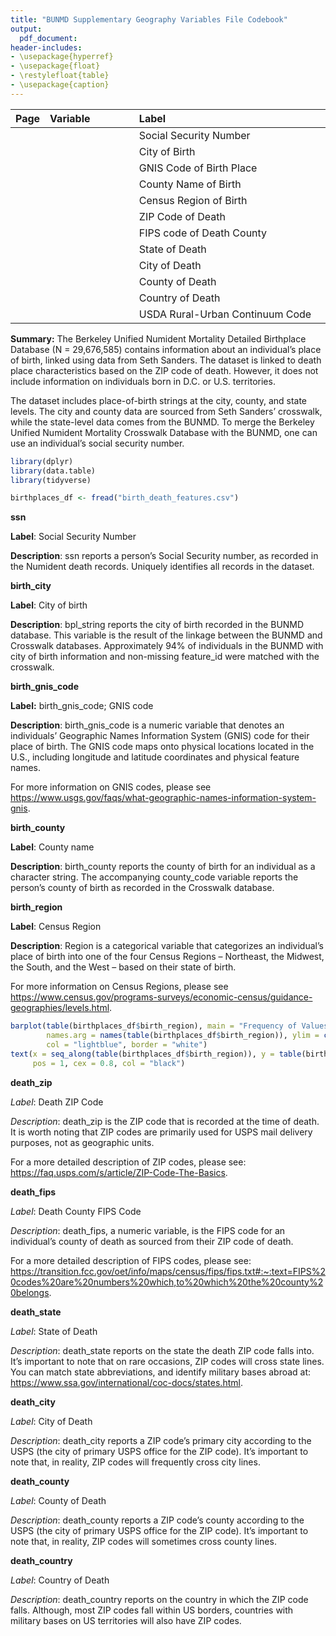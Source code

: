 ```yaml
---
title: "BUNMD Supplementary Geography Variables File Codebook"
output:
  pdf_document:
header-includes:
- \usepackage{hyperref}
- \usepackage{float}
- \restylefloat{table}
- \usepackage{caption}
---
```

[^updated]: Last updated: `r format(Sys.time(), '%d %B, %Y')`



| Page| Variable            | Label                                        |
|----:|:--------------------|:---------------------------------------------|
|  \hyperlink{page.2}{2}    | \hyperlink{page.2}{ssn}                |Social Security Number                        |
|  \hyperlink{page.3}{3}    | \hyperlink{page.3}{fname}              |City of Birth                                  |
|  \hyperlink{page.4}{4}    | \hyperlink{page.4}{mname}              |GNIS Code of Birth Place                      | 
|  \hyperlink{page.5}{5}    | \hyperlink{page.5}{lname}              |County Name of Birth                          |
|  \hyperlink{page.6}{6}    | \hyperlink{page.6}{sex}                |Census Region of Birth                       |
|  \hyperlink{page.7}{7}    | \hyperlink{page.7}{race\_first}         |ZIP Code of Death                |
|  \hyperlink{page.8}{8}    | \hyperlink{page.8}{race\_first\_cyear}   |FIPS code of Death County                |
|  \hyperlink{page.9}{9}    | \hyperlink{page.9}{race\_first\_cmonth}  |State of Death                        |
|  \hyperlink{page.10}{10}  | \hyperlink{page.10}{race\_last}         |City of Death                  |
|  \hyperlink{page.11}{11}  | \hyperlink{page.11}{race\_last\_cyear}   |County of Death                |
|  \hyperlink{page.12}{12}  | \hyperlink{page.12}{race\_last\_cmonth}  |Country of Death                            |
|  \hyperlink{page.13}{13}  | \hyperlink{page.13}{race\_change}       |USDA Rural-Urban Continuum Code                |


**Summary:**  The Berkeley Unified Numident Mortality Detailed Birthplace Database (N = 29,676,585) contains information about an individual's place of birth, linked using data from Seth Sanders. The dataset is linked to death place characteristics based on the ZIP code of death. However, it does not include information on individuals born in D.C. or U.S. territories.

The dataset includes place-of-birth strings at the city, county, and state levels. The city and county data are sourced from Seth Sanders' crosswalk, while the state-level data comes from the BUNMD. To merge the Berkeley Unified Numident Mortality Crosswalk Database with the BUNMD, one can use an individual's social security number.

\newpage 



```r
library(dplyr)
library(data.table)
library(tidyverse)

birthplaces_df <- fread("birth_death_features.csv")
```

\newpage 

**\huge ssn**
\normalsize
\vspace{12pt}

**Label**: Social Security Number

**Description**: ssn reports a person’s Social Security number, as recorded in the Numident death records.
Uniquely identifies all records in the dataset.


\newpage 

**\huge birth_city **
\normalsize
\vspace{12pt}

**Label**: City of birth

**Description**: bpl_string reports the city of birth recorded in the BUNMD database. This variable is the result of the linkage between the BUNMD and Crosswalk databases. Approximately 94% of individuals in the BUNMD with city of birth information and non-missing feature_id were matched with the crosswalk. 

\newpage 


**\huge birth_gnis_code **
\normalsize
\vspace{12pt}

**Label:** birth_gnis_code; GNIS code

**Description**: birth_gnis_code is a numeric variable that denotes an individuals’ Geographic Names Information System (GNIS) code for their place of birth. The GNIS code maps onto physical locations located in the U.S., including longitude and latitude coordinates and physical feature names. 

For more information on GNIS codes, please see <https://www.usgs.gov/faqs/what-geographic-names-information-system-gnis>.


\newpage 


**\huge birth_county **
\normalsize
\vspace{12pt}

**Label**: County name

**Description**: birth_county reports the county of birth for an individual as a character string. The accompanying county_code variable reports the person's county of birth as recorded in the Crosswalk database.

\newpage 


**\huge birth_region **
\normalsize
\vspace{12pt}

**Label**: Census Region

**Description**:  Region is a categorical variable that categorizes an individual’s place of birth into one of the four Census Regions – Northeast, the Midwest, the South, and the West – based on their state of birth. 

For more information on Census Regions, please see <https://www.census.gov/programs-surveys/economic-census/guidance-geographies/levels.html>.


```r

barplot(table(birthplaces_df$birth_region), main = "Frequency of Values", xlab = "Census Region", ylab = "Frequency", yaxt = "n", 
        names.arg = names(table(birthplaces_df$birth_region)), ylim = c(0, max(table(birthplaces_df$birth_region)) + 1), 
        col = "lightblue", border = "white")
text(x = seq_along(table(birthplaces_df$birth_region)), y = table(birthplaces_df$birth_region)/2 + 0.5, labels = table(birthplaces_df$birth_region), 
     pos = 1, cex = 0.8, col = "black")
```

\newpage 

**\huge death_zip **
\normalsize
\vspace{12pt}

*Label*: Death ZIP Code

*Description*: death_zip is the ZIP code that is recorded at the time of death. It is worth noting that ZIP codes are primarily used for USPS mail delivery purposes, not as geographic units.

For a more detailed description of ZIP codes, please see: <https://faq.usps.com/s/article/ZIP-Code-The-Basics>.

\newpage 

**\huge death_fips **
\normalsize
\vspace{12pt}

*Label*: Death County FIPS Code

*Description*: death_fips, a numeric variable, is the FIPS code for an individual’s county of death as sourced from their ZIP code of death. 

For a more detailed description of FIPS codes, please see: <https://transition.fcc.gov/oet/info/maps/census/fips/fips.txt#:~:text=FIPS%20codes%20are%20numbers%20which,to%20which%20the%20county%20belongs>.

\newpage 

**\huge death_state **
\normalsize
\vspace{12pt}

*Label*: State of Death

*Description*: death_state reports on the state the death ZIP code falls
into. It's important to note that on rare occasions, ZIP codes will
cross state lines. You can match state abbreviations, and identify
military bases abroad at:
<https://www.ssa.gov/international/coc-docs/states.html>.


\newpage 

**\huge death_city **
\normalsize
\vspace{12pt}

*Label*: City of Death

*Description*: death_city reports a ZIP code's primary city
according to the USPS (the city of primary USPS office for the ZIP
code). It's important to note that, in reality, ZIP codes will
frequently cross city lines. 

\newpage 

**\huge death_county **
\normalsize
\vspace{12pt}

*Label*: County of Death

*Description*: death_county reports a ZIP code's county
according to the USPS (the city of primary USPS office for the ZIP
code). It's important to note that, in reality, ZIP codes will
sometimes cross county lines. 

\newpage 

**\huge death_country **
\normalsize
\vspace{12pt}

*Label*: Country of Death

*Description*: death_country reports on the country in which the ZIP code
falls. Although, most ZIP codes fall within US borders, countries with
military bases on US territories will also have ZIP codes. 

\newpage 